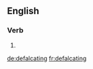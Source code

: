 
==English==

===Verb===
{{head|en}}

# {{present participle of|defalcate}}

[[de:defalcating]]
[[fr:defalcating]]